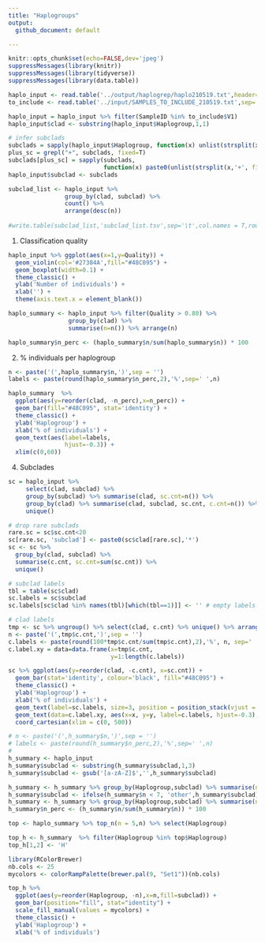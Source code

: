 ```yaml
---
title: "Haplogroups"
output: 
  github_document: default

---
```


```r
knitr::opts_chunk$set(echo=FALSE,dev='jpeg')
suppressMessages(library(knitr))
suppressMessages(library(tidyverse))
suppressMessages(library(data.table))
```


```r
haplo_input <- read.table('../output/haplogrep/haplo210519.txt',header=T) 
to_include <- read.table('../input/SAMPLES_TO_INCLUDE_210519.txt',sep='\t')

haplo_input = haplo_input %>% filter(SampleID %in% to_include$V1)
haplo_input$clad <- substring(haplo_input$Haplogroup,1,1)

# infer subclads
subclads = sapply(haplo_input$Haplogroup, function(x) unlist(strsplit(x,'[a-z]'))[1])
plus_sc = grepl("+", subclads, fixed=T)
subclads[plus_sc] = sapply(subclads, 
                           function(x) paste0(unlist(strsplit(x,'+', fixed=T))[1],'+'))[plus_sc]
haplo_input$subclad <- subclads

subclad_list <- haplo_input %>% 
                group_by(clad, subclad) %>% 
                count() %>% 
                arrange(desc(n))
  
#write.table(subclad_list,'subclad_list.tsv',sep='\t',col.names = T,row.names = F,quote = F)
```

1. Classification quality

```r
haplo_input %>% ggplot(aes(x=1,y=Quality)) + 
  geom_violin(col='#27384A',fill="#48C095") +
  geom_boxplot(width=0.1) +
  theme_classic() +
  ylab('Number of individuals') +
  xlab('') +
  theme(axis.text.x = element_blank())
```

```r

haplo_summary <- haplo_input %>% filter(Quality > 0.80) %>% 
                 group_by(clad) %>% 
                 summarise(n=n()) %>% arrange(n)

haplo_summary$n_perc <- (haplo_summary$n/sum(haplo_summary$n)) * 100

```


2. % individuals per haplogroup

```r
n <- paste('(',haplo_summary$n,')',sep = '')
labels <- paste(round(haplo_summary$n_perc,2),'%',sep=' ',n)

haplo_summary  %>% 
  ggplot(aes(y=reorder(clad, -n_perc),x=n_perc)) +
  geom_bar(fill="#48C095", stat='identity') + 
  theme_classic() +
  ylab('Haplogroup') +
  xlab('% of individuals') +
  geom_text(aes(label=labels,
                hjust=-0.3)) +
  xlim(c(0,60))


```

4. Subclades

```r
sc = haplo_input %>% 
     select(clad, subclad) %>% 
     group_by(subclad) %>% summarise(clad, sc.cnt=n()) %>% 
     group_by(clad) %>% summarise(clad, subclad, sc.cnt, c.cnt=n()) %>% 
     unique()

# drop rare subclads
rare.sc = sc$sc.cnt<20
sc[rare.sc, 'subclad'] <- paste0(sc$clad[rare.sc],'*')
sc <- sc %>% 
  group_by(clad, subclad) %>% 
  summarise(c.cnt, sc.cnt=sum(sc.cnt)) %>% 
  unique()

# subclad labels
tbl = table(sc$clad)
sc.labels = sc$subclad
sc.labels[sc$clad %in% names(tbl)[which(tbl==1)]] <- '' # empty labels if no subclads

# clad labels
tmp <- sc %>% ungroup() %>% select(clad, c.cnt) %>% unique() %>% arrange(-c.cnt)
n <- paste('(',tmp$c.cnt,')',sep = '')
c.labels <- paste(round(100*tmp$c.cnt/sum(tmp$c.cnt),2),'%', n, sep=' ')                      
c.label.xy = data=data.frame(x=tmp$c.cnt, 
                             y=1:length(c.labels))

sc %>% ggplot(aes(y=reorder(clad, -c.cnt), x=sc.cnt)) +
  geom_bar(stat='identity', colour='black', fill="#48C095") +
  theme_classic() +
  ylab('Haplogroup') +
  xlab('% of individuals') + 
  geom_text(label=sc.labels, size=3, position = position_stack(vjust = 0.5)) + 
  geom_text(data=c.label.xy, aes(x=x, y=y, label=c.labels, hjust=-0.3), size=3) + 
  coord_cartesian(xlim = c(0, 500))

```


```r
# n <- paste('(',h_summary$n,')',sep = '')
# labels <- paste(round(h_summary$n_perc,2),'%',sep=' ',n)
# 
h_summary <- haplo_input 
h_summary$subclad <- substring(h_summary$subclad,1,3)
h_summary$subclad <- gsub('[a-zA-Z]$','',h_summary$subclad)

h_summary <- h_summary %>% group_by(Haplogroup,subclad) %>% summarise(n=n())
h_summary$subclad <- ifelse(h_summary$n < 7, 'other',h_summary$subclad)
h_summary <- h_summary %>% group_by(Haplogroup,subclad) %>% summarise(n=sum(n))
h_summary$n_perc <- (h_summary$n/sum(h_summary$n)) * 100

top <- haplo_summary %>% top_n(n = 5,n) %>% select(Haplogroup)

top_h <- h_summary  %>% filter(Haplogroup %in% top$Haplogroup) 
top_h[1,2] <- 'H'

library(RColorBrewer)
nb.cols <- 25
mycolors <- colorRampPalette(brewer.pal(9, "Set1"))(nb.cols)

top_h %>%
  ggplot(aes(y=reorder(Haplogroup, -n),x=n,fill=subclad)) +
  geom_bar(position="fill", stat="identity") +
  scale_fill_manual(values = mycolors) +
  theme_classic() +
  ylab('Haplogroup') +
  xlab('% of individuals') 

```
